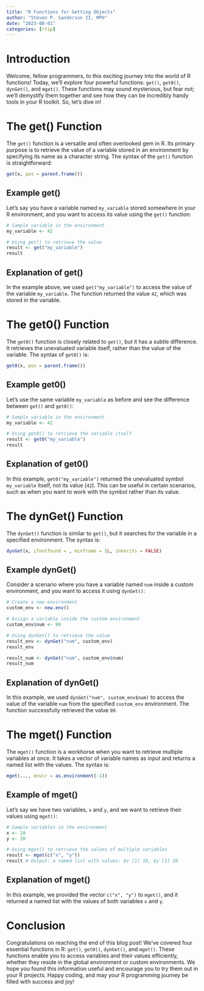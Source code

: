 ```yaml
---
title: "R Functions for Getting Objects"
author: "Steven P. Sanderson II, MPH"
date: "2023-08-01"
categories: [rtip]
---
```


# Introduction

Welcome, fellow programmers, to this exciting journey into the world of R functions! Today, we'll explore four powerful functions: `get()`, `get0()`, `dynGet()`, and `mget()`. These functions may sound mysterious, but fear not; we'll demystify them together and see how they can be incredibly handy tools in your R toolkit. So, let's dive in!

# The get() Function

The `get()` function is a versatile and often overlooked gem in R. Its primary purpose is to retrieve the value of a variable stored in an environment by specifying its name as a character string. The syntax of the `get()` function is straightforward:

```R
get(x, pos = parent.frame())
```

## Example get()

Let's say you have a variable named `my_variable` stored somewhere in your R environment, and you want to access its value using the `get()` function:

```r
# Sample variable in the environment
my_variable <- 42

# Using get() to retrieve the value
result <- get("my_variable")
result
```

## Explanation of get()

In the example above, we used `get("my_variable")` to access the value of the variable `my_variable`. The function returned the value `42`, which was stored in the variable.

# The get0() Function

The `get0()` function is closely related to `get()`, but it has a subtle difference. It retrieves the unevaluated variable itself, rather than the value of the variable. The syntax of `get0()` is:

```R
get0(x, pos = parent.frame())
```

## Example get0()

Let's use the same variable `my_variable` as before and see the difference between `get()` and `get0()`:

```r
# Sample variable in the environment
my_variable <- 42

# Using get0() to retrieve the variable itself
result <- get0("my_variable")
result
```

## Explanation of get0()

In this example, `get0("my_variable")` returned the unevaluated symbol `my_variable` itself, not its value (`42`). This can be useful in certain scenarios, such as when you want to work with the symbol rather than its value.

# The dynGet() Function

The `dynGet()` function is similar to `get()`, but it searches for the variable in a specified environment. The syntax is:

```R
dynGet(x, ifnotfound = , minframe = 1L, inherits = FALSE)
```

## Example dynGet()

Consider a scenario where you have a variable named `num` inside a custom environment, and you want to access it using `dynGet()`:

```r
# Create a new environment
custom_env <- new.env()

# Assign a variable inside the custom environment
custom_env$num <- 99

# Using dynGet() to retrieve the value
result_env <- dynGet("num", custom_env)
result_env

result_num <- dynGet("num", custom_env$num)
result_num
```

## Explanation of dynGet()

In this example, we used `dynGet("num", custom_env$num)` to access the value of the variable `num` from the specified `custom_env` environment. The function successfully retrieved the value `99`.

# The mget() Function

The `mget()` function is a workhorse when you want to retrieve multiple variables at once. It takes a vector of variable names as input and returns a named list with the values. The syntax is:

```R
mget(..., envir = as.environment(-1))
```

## Example of mget()

Let's say we have two variables, `x` and `y`, and we want to retrieve their values using `mget()`:

```r
# Sample variables in the environment
x <- 10
y <- 20

# Using mget() to retrieve the values of multiple variables
result <- mget(c("x", "y"))
result # Output: a named list with values: $x [1] 10, $y [1] 20
```

## Explanation of mget()

In this example, we provided the vector `c("x", "y")` to `mget()`, and it returned a named list with the values of both variables `x` and `y`.

# Conclusion

Congratulations on reaching the end of this blog post! We've covered four essential functions in R: `get()`, `get0()`, `dynGet()`, and `mget()`. These functions enable you to access variables and their values efficiently, whether they reside in the global environment or custom environments. We hope you found this information useful and encourage you to try them out in your R projects. Happy coding, and may your R programming journey be filled with success and joy!